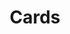 ---
title: Cards
tabs: ['Usage', 'Style', 'Code']
description: Usage instructions for the Card component
---